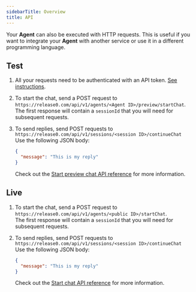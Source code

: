 ```yaml
---
sidebarTitle: Overview
title: API
---
```


Your **Agent** can also be executed with HTTP requests. This is useful if you want to integrate your **Agent** with another service or use it in a different programming language.

## Test

1. All your requests need to be authenticated with an API token. [See instructions](/help/api-reference/authentication).
2. To start the chat, send a POST request to `https://release0.com/api/v1/agents/<Agent ID>/preview/startChat`.  
   The first response will contain a `sessionId` that you will need for subsequent requests.
3. To send replies, send POST requests to `https://release0.com/api/v1/sessions/<session ID>/continueChat`  
   Use the following JSON body:

   ```json
   {
     "message": "This is my reply"
   }
   ```

   Check out the [Start preview chat API reference](../../api-reference/chat/start-preview-chat) for more information.

## Live

1. To start the chat, send a POST request to `https://release0.com/api/v1/agents/<public ID>/startChat`.  
   The first response will contain a `sessionId` that you will need for subsequent requests.
2. To send replies, send POST requests to `https://release0.com/api/v1/sessions/<session ID>/continueChat`  
   Use the following JSON body:

   ```json
   {
     "message": "This is my reply"
   }
   ```

   Check out the [Start chat API reference](../../api-reference/chat/start-chat.mdx) for more information.
